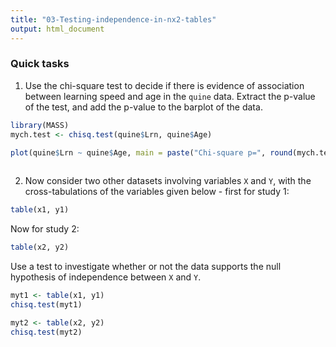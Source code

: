 ```yaml
---
title: "03-Testing-independence-in-nx2-tables"
output: html_document
---
```


### Quick tasks

1. Use the chi-square test to decide if there is evidence of association between learning speed and age in the `quine` data. Extract the p-value of the test, and add the p-value to the barplot of the data.

```r
library(MASS)
mych.test <- chisq.test(quine$Lrn, quine$Age)
```


```r
plot(quine$Lrn ~ quine$Age, main = paste("Chi-square p=", round(mych.test$p.value, 2) ) )
                                         
```


2. Now consider two other datasets involving variables `X` and `Y`, with the cross-tabulations of the variables given below - first for study 1:


```r
table(x1, y1)
```

Now for study 2:

```r
table(x2, y2)
```

Use a test to investigate whether or not the data supports the null hypothesis of independence between `X` and `Y`.

```r
myt1 <- table(x1, y1)
chisq.test(myt1)

myt2 <- table(x2, y2)
chisq.test(myt2)
```

